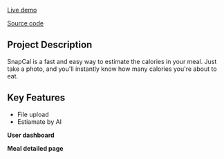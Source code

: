 
[Live demo](https://snapcal-whx.vercel.app/)

[Source code](https://github.com/whoyoux/snapcal)

## Project Description
SnapCal is a fast and easy way to estimate the calories in your meal. Just take a photo, and you'll instantly know how many calories you're about to eat.

## Key Features
- File upload
- Estiamate by AI

**User dashboard**
<MDXImage src={snapcal_dashboard} alt="SnapCal dashboard" />

**Meal detailed page**
<MDXImage src={snapcal_meal} alt="SnapCal meal detailed page" />